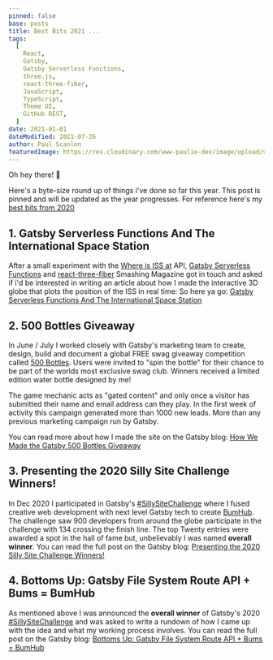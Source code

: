 ```yaml
---
pinned: false
base: posts
title: Best Bits 2021 ...
tags:
  [
    React,
    Gatsby,
    Gatsby Serverless Functions,
    three.js,
    react-three-fiber,
    JavaScript,
    TypeScript,
    Theme UI,
    GitHub REST,
  ]
date: 2021-01-01
dateModified: 2021-07-26
author: Paul Scanlon
featuredImage: https://res.cloudinary.com/www-paulie-dev/image/upload/v1627327432/paulie.dev/2021/best-bits/best-bits_ejlnzf.jpg
---
```


Oh hey there! 👋

Here's a byte-size round up of things i've done so far this year. This post is pinned and will be updated as the year
progresses. For reference here's my [best bits from 2020](/posts/2020/best-bits-2020/)

## 1. Gatsby Serverless Functions And The International Space Station

After a small experiment with the [Where is ISS at](https://wheretheiss.at/) API,
[Gatsby Serverless Functions](https://www.gatsbyjs.com/products/cloud/functions/?utm_campaign=500-bottles) and
[react-three-fiber](https://github.com/pmndrs/react-three-fiber) Smashing Magazine got in touch and asked if i'd be
interested in writing an article about how I made the interactive 3D globe that plots the position of the ISS in real
time: So here ya go:
[Gatsby Serverless Functions And The International Space Station](https://www.smashingmagazine.com/2021/07/gatsby-serverless-functions-international-space-station/)

## 2. 500 Bottles Giveaway

In June / July I worked closely with Gatsby's marketing team to create, design, build and document a global FREE swag
giveaway competition called [500 Bottles](https://500bottles.gatsbyjs.io/). Users were invited to "spin the bottle" for
their chance to be part of the worlds most exclusive swag club. Winners received a limited edition water bottle designed
by me!

The game mechanic acts as "gated content" and only once a visitor has submitted their name and email address can they
play. In the first week of activity this campaign generated more than 1000 new leads. More than any previous marketing
campaign run by Gatsby.

You can read more about how I made the site on the Gatsby blog:
[How We Made the Gatsby 500 Bottles Giveaway](https://www.gatsbyjs.com/blog/how-we-made-the-gatsby-500-bottles-giveaway/)

## 3. Presenting the 2020 Silly Site Challenge Winners!

In Dec 2020 I participated in Gatsby's
[#SillySiteChallenge](https://twitter.com/hashtag/SillySiteChallenge?src=hashtag_click&f=live) where I fused creative
web development with next level Gatsby tech to create [BumHub](https://bumhub.netlify.app/). The challenge saw 900
developers from around the globe participate in the challenge with 134 crossing the finish line. The top Twenty entries
were awarded a spot in the hall of fame but, unbelievably I was named **overall winner**. You can read the full post on
the Gatsby blog: [Presenting the 2020 Silly Site Challenge Winners!](https://gatsbyjs.com/blog/2020-silly-site-top-20)

## 4. Bottoms Up: Gatsby File System Route API + Bums = BumHub

As mentioned above I was announced the **overall winner** of Gatsby's 2020
[#SillySiteChallenge](https://twitter.com/hashtag/SillySiteChallenge?src=hashtag_click&f=live) and was asked to write a
rundown of how I came up with the idea and what my working process involves. You can read the full post on the Gatsby
blog:
[Bottoms Up: Gatsby File System Route API + Bums = BumHub](https://gatsbyjs.com/blog/bottoms-up-gatsby-file-system-route-api-bums-bumhub)
